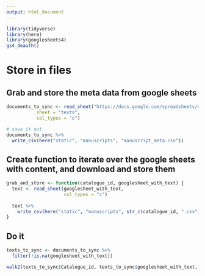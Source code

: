 ```yaml
---
output: html_document
---
```


```r
library(tidyverse)
library(here)
library(googlesheets4)
gs4_deauth()

```

# Store in files
## Grab and store the meta data from google sheets
```r
documents_to_sync <- read_sheet("https://docs.google.com/spreadsheets/d/10pwVATuDKQDj7_X67Bc_EDO5Wm6wgVvCG8N7fIiC2Y4/edit?usp=sharing",
           sheet = "texts",
           col_types = "c")

# save it out
documents_to_sync %>% 
  write_csv(here("static", "manuscripts", "manuscript_meta.csv"))

```

## Create function to iterate over the google sheets with content, and download and store them
```r
grab_and_store <- function(catalogue_id, googlesheet_with_text) {
  text <- read_sheet(googlesheet_with_text,
                     col_types = "c")
  
  text %>% 
    write_csv(here("static", "manuscripts", str_c(catalogue_id, ".csv")))
}

```

## Do it
```r
texts_to_sync <- documents_to_sync %>% 
  filter(!is.na(googlesheet_with_text))

walk2(texts_to_sync$Catalogue_id, texts_to_sync$googlesheet_with_text, grab_and_store)

```



